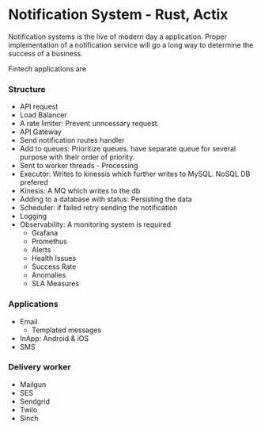 # Notification System - Rust, Actix

Notification systems is the live of modern day a application. Proper implementation
of a notification service will go a long way to determine the success of a business.

Fintech applications are

### Structure

- API request
- Load Balancer
- A rate limiter: Prevent unncessary request.
- API Gateway
- Send notification routes handler
- Add to queues: Prioritize queues. have separate queue for several
  purpose with their order of priority.
- Sent to worker threads - Processing
- Executor: Writes to kinessis which further writes to MySQL. NoSQL DB prefered
- Kinesis: A MQ which writes to the db
- Adding to a database with status: Persisting the data
- Scheduler: if failed retry sending the notification
- Logging
- Observability: A monitoring system is required
  - Grafana
  - Promethus
  - Alerts
  - Health Issues
  - Success Rate
  - Anomalies
  - SLA Measures

### Applications

- Email
  - Templated messages
- InApp: Android & iOS
- SMS

### Delivery worker
- Mailgun
- SES
- Sendgrid
- Twilo
- Sinch
